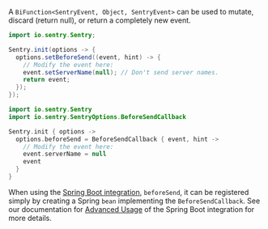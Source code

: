 A `BiFunction<SentryEvent, Object, SentryEvent>` can be used to mutate, discard (return null), or return a completely new event.

```java {tabTitle: Java}
import io.sentry.Sentry;

Sentry.init(options -> {
  options.setBeforeSend((event, hint) -> {
    // Modify the event here:
    event.setServerName(null); // Don't send server names.
    return event;
  });
});
```

```kotlin {tabTitle: Kotlin}
import io.sentry.Sentry
import io.sentry.SentryOptions.BeforeSendCallback

Sentry.init { options ->
  options.beforeSend = BeforeSendCallback { event, hint ->
    // Modify the event here:
    event.serverName = null
    event
  }
}
```

When using the [Spring Boot integration](/platforms/java/guides/spring-boot/), `beforeSend`, it can be registered simply by creating a Spring `bean` implementing the `BeforeSendCallback`. See our documentation for [Advanced Usage](/platforms/java/guides/spring-boot/advanced-usage/#registering-custom-before-send-callback) of the Spring Boot integration for more details.
